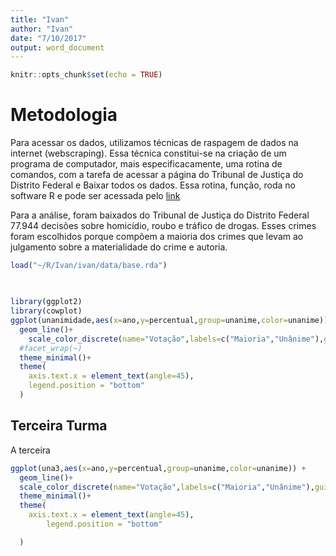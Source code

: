 ```yaml
---
title: "Ivan"
author: "Ivan"
date: "7/10/2017"
output: word_document
---
```


```r
knitr::opts_chunk$set(echo = TRUE)
```



# Metodologia


Para acessar os dados, utilizamos técnicas de raspagem de dados na internet (webscraping).  Essa técnica constitui-se na criação de um programa de computador, mais especificacamente, uma rotina de comandos, com a tarefa de acessar a página do Tribunal de Justiça do Distrito Federal e Baixar todos os dados. Essa rotina, função, roda no software R e pode ser acessada pelo [link](https://github.com/jjesusfilho/Ivan/blob/master/funcao_baixar_acordaos.R)  

Para a análise, foram baixados do Tribunal de Justiça do Distrito Federal 77.944 decisões sobre homicídio, roubo e tráfico de drogas. Esses crimes foram escolhidos porque compõem a maioria dos crimes que levam ao julgamento sobre a materialidade do crime e autoria. 

```r
load("~/R/Ivan/ivan/data/base.rda")
```



```r


```


## 

```r
library(ggplot2)
library(cowplot)
ggplot(unanimidade,aes(x=ano,y=percentual,group=unanime,color=unanime)) +
  geom_line()+
    scale_color_discrete(name="Votação",labels=c("Maioria","Unânime"),guide=guide_legend(reverse=T))+
  #facet_wrap(~)
  theme_minimal()+
  theme(
    axis.text.x = element_text(angle=45),
    legend.position = "bottom"
  )

```


## Terceira Turma

A terceira

```r

ggplot(una3,aes(x=ano,y=percentual,group=unanime,color=unanime)) +
  geom_line()+
  scale_color_discrete(name="Votação",labels=c("Maioria","Unânime"),guide=guide_legend(reverse=T))+
  theme_minimal()+
  theme(
    axis.text.x = element_text(angle=45),
        legend.position = "bottom"

  )

```
